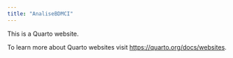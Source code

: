 ```yaml
---
title: "AnaliseBDMCI"
---
```


This is a Quarto website.

To learn more about Quarto websites visit <https://quarto.org/docs/websites>.
